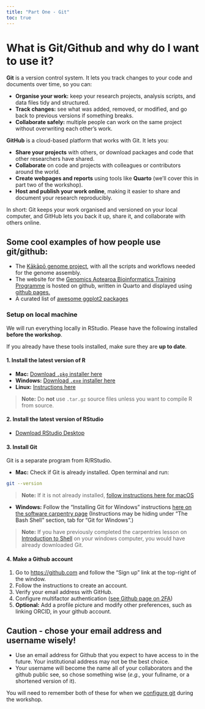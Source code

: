 ```yaml
---
title: "Part One - Git"
toc: true
---
```


# What is Git/Github and why do I want to use it? 

**Git** is a version control system. It lets you track changes to your code and documents over time, so you can:

- **Organise your work:** keep your research projects, analysis scripts, and data files tidy and structured.
- **Track changes:** see what was added, removed, or modified, and go back to previous versions if something breaks.
- **Collaborate safely:** multiple people can work on the same project without overwriting each other’s work.

**GitHub** is a cloud-based platform that works with Git. It lets you:   

- **Share your projects** with others, or download packages and code that other researchers have shared.  
- **Collaborate** on code and projects with colleagues or contributors around the world.  
- **Create webpages and reports** using tools like **Quarto** (we’ll cover this in part two of the workshop).  
- **Host and publish your work online**, making it easier to share and document your research reproducibly.  

In short: Git keeps your work organised and versioned on your local computer, and GitHub lets you back it up, share it, and collaborate with others online.

::: {.callout-tip appearance="simple"}
# Some cool examples of how people use git/github:
- The [Kākāpō genome project](https://github.com/GenomicsAotearoa/Kakapo), with all the scripts and workflows needed for the genome assembly.  
- The website for the [Genomics Aotearoa Bioinformatics Training Programme](https://github.com/GenomicsAotearoa/BioinformaticsTrainingProgramme) is hosted on github, written in Quarto and displayed using [github pages.](https://docs.github.com/en/pages)  
- A curated list of [awesome ggplot2 packages](https://github.com/erikgahner/awesome-ggplot2)  
:::

### Setup on local machine  
  
We will run everything locally in RStudio. Please have the following installed **before the workshop**.  

If you already have these tools installed, make sure they are **up to date**.


#### 1. Install the latest version of R


- **Mac:** [Download `.pkg` installer here](https://cran.r-project.org/bin/macosx/)  
- **Windows:** [Download `.exe` installer here](https://cran.r-project.org/bin/windows/base/)  
- **Linux:** [Instructions here](https://cran.r-project.org/bin/linux/)  

> **Note:** Do **not** use `.tar.gz` source files unless you want to compile R from source.

#### 2. Install the latest version of RStudio

- [Download RStudio Desktop](https://posit.co/download/rstudio-desktop/)  


#### 3. Install Git

Git is a separate program from R/RStudio.  

- **Mac:** Check if Git is already installed. Open terminal and run:  
```bash
git --version
```
> **Note:** If it is not already installed, [follow instructions here for macOS](https://git-scm.com/downloads/mac)  

- **Windows:** Follow the "Installing Git for Windows" instructions [here on the software carpentry page](https://carpentries.github.io/workshop-template/install_instructions/#shell-install-gitbash) (Instructions may be hiding under "The Bash Shell" section, tab for "Git for Windows".) 

> **Note:** If you have previously completed the carpentries lesson on [Introduction to Shell](https://swcarpentry.github.io/shell-novice/01-intro.html) on your windows computer, you would have already downloaded Git. 


#### 4. Make a Github account

1. Go to [https://github.com](https://github.com) and follow the “Sign up” link at the top-right of the window.
2. Follow the instructions to create an account.
3. Verify your email address with GitHub.
4. Configure multifactor authentication ([see Github page on 2FA](https://docs.github.com/en/authentication/securing-your-account-with-two-factor-authentication-2fa/configuring-two-factor-authentication))  
5. **Optional:** Add a profile picture and modify other preferences, such as linking ORCID, in your github account.


::: {.callout-caution appearance="minimal"}
## Caution - chose your email address and username wisely!  

- Use an email address for Github that you expect to have access to in the future. Your institutional address may not be the best choice.  
- Your username will become the name all of your collaborators and the github public see, so chose something wise (*e.g.,* your fullname, or a shortened version of it).  

You will need to remember both of these for when we [configure git](episode_02_SettingUpGit.qmd) during the workshop.
:::

